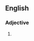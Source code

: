 ==English==

===Adjective===
{{head|en|adjective comparative form}}

# {{label|en|slang}} {{en-comparative of|phat}}